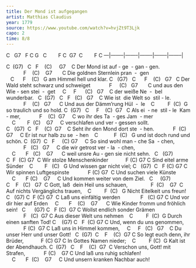 ```yaml
---
title: Der Mond ist aufgegangen
artist: Matthias Claudius
year: 1779
source: https://www.youtube.com/watch?v=hvjZt9T3Ljk
capo: 2
time: 8/8
---
```


C   G7   F C G   C        F C  G7  C        F C 
---|--------|--------|--------|--------|--------|





C  (G7)   C   F    (C)     G7    C
Der Mond ist auf - ge  - gan - gen. 
            F    (C)    G7       C
Die goldnen Sternlein pran  -  gen 
   C      F    (C)   G
am Himmel hell und klar. 
C   (G7)   C      F    (C)   G7   C
Der Wald steht schwarz und schweiget
            F     (C)   G7       C
und aus den Wie - sen stei  -  get 
    C     F      (C)   G7    C
der weiße Ne  -  bel wunderbar. 
 
C  (G7)   C   F   (C)   G7    C
Wie ist  die Welt so  stil - le.
            F    (C)   G7      C
Und aus der Dämm'rung Hül  -  le 
   C         F  (C)  G
so traulich und so hold.
C  (G7)   C     F    (C)  G7   C
Als ei  - ne  stil - le  Kam - mer, 
            F    (C)  G7     C
wo ihr des Ta  - ges Jam  - mer 
    C        F  (C)    G7     C
verschlafen und ver - gessen sollt. 
 
C   (G7)  C   F    (C)  G7    C
Seht ihr den Mond dort ste  - hen. 
            F  (C) G7     C
Er ist nur halb zu se  - hen 
   C           F  (C)   G
und ist doch rund und schön. 
C  (G7)  C   F     (C) G7     C
So sind wohl man - che Sa  - chen, 
            F   (C)   G7     C
die wir getrost ver - la  - chen, 
    C       F   (C)    G7      C
weil unsre Au - gen sie nicht sehn. 
 
C   (G7) C  F  (C) G7  C
Wir stolze Menschenkinder
           F (C) G7 C
Sind eitel arme Sünder
   C        F   (C)   G
Und wissen gar nicht viel;
C   (G7)  C   F (C) G7 C
Wir spinnen Luftgespinste
            F (C) G7  C
Und suchen viele Künste
    C       F (C)    G7     C
Und kommen weiter von dem Ziel.
 
C     (G7) C    F   (C)   G7  C
Gott, laß  dein Heil uns schauen,
               F  (C)    G7  C
Auf nichts Vergänglichs trauen,
   C         F  (C)   G
Nicht Eitelkeit uns freun!
C   (G7) C  F (C) G7  C
Laß uns einfältig werden
             F   (C) G7 C
Und vor dir hier auf Erden
    C       F    (C)    G7      C
Wie Kinder fromm und fröhlich sein!
 
C      (G7) C   F (C)  G7 C
Wollst endlich sonder Grämen
            F   (C)  G7 C
Aus dieser Welt uns nehmen
   C         F  (C)  G
Durch einen sanften Tod!
C    (G7) C   F  (C) G7 C
Und, wenn du uns genommen,
            F (C)  G7 C
Laß uns in Himmel kommen,
    C     F   (C)   G7    C
Du unser Herr und unser Gott!
 
C  (G7)  C    F    (C)  G7 C
So legt euch denn, ihr Brüder,
           F (C) G7 C
In Gottes Namen nieder;
   C         F (C)  G
Kalt ist der Abendhauch.
C  (G7)   C    F    (C)  G7  C
Verschon uns, Gott! mit Strafen,
            F (C)    G7 C
Und laß uns ruhig schlafen!
    C       F  (C)    G7     C
Und unsern kranken Nachbar auch!
